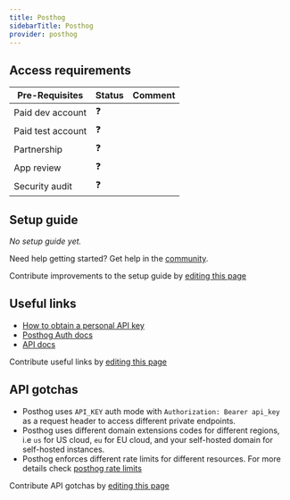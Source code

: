 ```yaml
---
title: Posthog
sidebarTitle: Posthog
provider: posthog
---
```




<Overview />
<PreBuiltTooling />
<PreBuiltUseCases />

## Access requirements
| Pre-Requisites | Status | Comment|
| - | - | - |
| Paid dev account | ❓ |  |
| Paid test account | ❓ |  |
| Partnership | ❓ | |
| App review | ❓ |  |
| Security audit | ❓ | |


## Setup guide

_No setup guide yet._

<Tip>Need help getting started? Get help in the [community](https://nango.dev/slack).</Tip>

<Note>Contribute improvements to the setup guide by [editing this page](https://github.com/nangohq/nango/tree/master/docs-v2/integrations/all/posthog.mdx)</Note>


## Useful links

-   [How to obtain a personal API key](https://posthog.com/docs/api#how-to-obtain-a-personal-api-key)
-   [Posthog Auth docs](https://posthog.com/docs/api#how-to-authenticate-using-the-personal-api-key)
-   [API docs](https://posthog.com/docs/api)

<Note>Contribute useful links by [editing this page](https://github.com/nangohq/nango/tree/master/docs-v2/integrations/all/posthog.mdx)</Note>

## API gotchas

- Posthog uses `API_KEY` auth mode with `Authorization: Bearer api_key` as a request header to access different private endpoints.
- Posthog uses different domain extensions codes for different regions, i.e `us` for US cloud, `eu` for EU cloud, and your self-hosted domain for self-hosted instances.
- Posthog enforces different rate limits for different resources. For more details check [posthog rate limits](https://posthog.com/docs/api#rate-limiting)

<Note>Contribute API gotchas by [editing this page](https://github.com/nangohq/nango/tree/master/docs-v2/integrations/all/posthog.mdx)</Note>